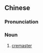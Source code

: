 ==Chinese==
{{zh-forms}}

===Pronunciation===
{{zh-pron
|m=tígāojī
|cat=n
}}

===Noun===
{{zh-noun}}

# {{lb|zh|anatomy}} [[cremaster]]